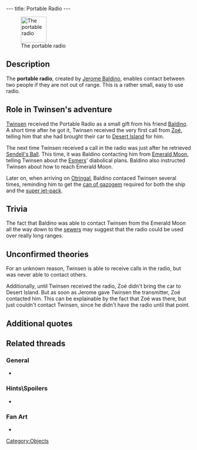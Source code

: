 ---
title: Portable Radio
---

[[Image:Radio.gif|right|70px|frame|The portable radio]]

{{Quote|
Quote=This portable radio allows you to dialogue with Baldino and Zoé when they are listening and if they are not out of range.|
Character=Official description}}

==Description==
The '''portable radio''', created by [[Jerome Baldino]], enables contact between two people if they are not out of range. This is a rather small, easy to use radio.

==Role in Twinsen's adventure==
[[Twinsen]] received the Portable Radio as a small gift from his friend [[Baldino]]. A short time after he got it, Twinsen received the very first call from [[Zoé]], telling him that she had brought their car to [[Desert Island]] for him.

The next time Twinsen received a call in the radio was just after he retrieved [[Sendell's Ball]]. This time, it was Baldino contacting him from [[Emerald Moon]], telling Twinsen about the [[Esmers]]' diabolical plans. Baldino also instructed Twinsen about how to reach Emerald Moon.

Later on, when arriving on [[Otringal]], Baldino contaced Twinsen several times, reminding him to get the [[can of gazogem]] required for both the ship and the [[super jet-pack]].

==Trivia==
The fact that Baldino was able to contact Twinsen from the Emerald Moon all the way down to the [[Citadel Island sewers|sewers]] may suggest that the radio could be used over really long ranges.

==Unconfirmed theories==
For an unknown reason, Twinsen is able to receive calls in the radio, but was never able to contact others.

Additionally, until Twinsen received the radio, Zoé didn't bring the car to Desert Island. But as soon as Jerome gave Twinsen the transmitter, Zoé contacted him. This can be explainable by the fact that Zoé was there, but just couldn't contact Twinsen, since he didn't have the radio until that point.

==Additional quotes==
{{Quote|
Quote=You now own a portable radio. You can now receive calls from your friends.|
Character=When Twinsen received the radio}}
{{Quote|
Quote=Oh, Baldino called recently -- he says he forgot to give you a portable radio and he wants you to come by to pick it up.|
Character=Zoé}}
{{Quote|
Quote=Here, this is that portable radio I forgot to give you. Sorry about the mixup, but I think you'll agree it was worth waiting for!|
Character=Jerome Baldino}}
{{Quote|
Quote=I could've called it an "integrated super dynamo circuitry mechanism" but I decided to go with "portable radio". A little catchier, huh?|
Character=Jerome Baldino}}

==Related threads==
===General===
* {{thread|id=3367|title=I could've called it an "integrated super dynamo circuitry mechanism" but I decided t}}

===Hints\Spoilers===
* {{thread|id=6772|title=No need of Walkie-talkie}}

===Fan Art===
* {{thread|id=4645|title=pictures!}}

[[Category:Objects]]